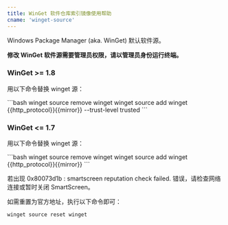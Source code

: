 ```yaml
---
title: WinGet 软件仓库索引镜像使用帮助
cname: 'winget-source'
---
```


Windows Package Manager (aka. WinGet) 默认软件源。

**修改 WinGet 软件源需要管理员权限，请以管理员身份运行终端。**

### WinGet \>= 1.8

用以下命令替换 winget 源：

<CodeBlock>
```bash
winget source remove winget
winget source add winget {{http_protocol}}{{mirror}} --trust-level trusted
```
</CodeBlock>

### WinGet \<= 1.7

用以下命令替换 winget 源：

<CodeBlock>
```bash
winget source remove winget
winget source add winget {{http_protocol}}{{mirror}}
```
</CodeBlock>

若出现 0x80073d1b : smartscreen reputation check failed. 错误，请检查网络连接或暂时关闭 SmartScreen。

如需重置为官方地址，执行以下命令即可：

```bash
winget source reset winget
```
